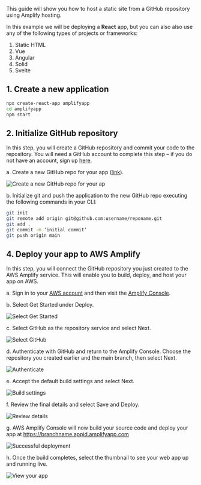 This guide will show you how to host a static site from a GitHub repository using Amplify hosting.

In this example we will be deploying a __React__ app, but you can also also use any of the following types of projects or frameworks:

1. Static HTML
2. Vue
3. Angular
4. Solid
5. Svelte

## 1. Create a new application

```sh
npx create-react-app amplifyapp
cd amplifyapp
npm start
```

## 2. Initialize GitHub repository

In this step, you will create a GitHub repository and commit your code to the repository. You will need a GitHub account to complete this step – if you do not have an account, sign up [here](https://github.com/join).

a. Create a new GitHub repo for your app ([link](https://github.com/new)).  
 
![Create a new GitHub repo for your ap](/images/hosting/git/1.png)

b. Initialize git and push the application to the new GitHub repo executing the following commands in your CLI:

```sh
git init
git remote add origin git@github.com:username/reponame.git
git add .
git commit -m ‘initial commit’
git push origin main
```

## 4. Deploy your app to AWS Amplify

In this step, you will connect the GitHub repository you just created to the AWS Amplify service. This will enable you to build, deploy, and host your app on AWS.

a. Sign in to your [AWS account](https://console.aws.amazon.com/) and then visit the [Amplify Console](https://console.aws.amazon.com/amplify/home).

b. Select Get Started under Deploy.

![Select Get Started](/images/hosting/git/3.png)

c. Select GitHub as the repository service and select Next.

![Select GitHub](/images/hosting/git/4.png)

d. Authenticate with GitHub and return to the Amplify Console. Choose the repository you created earlier and the main branch, then select Next.

![Authenticate](/images/hosting/git/5.png)

e. Accept the default build settings and select Next.

![Build settings](/images/hosting/git/6.png)

f. Review the final details and select Save and Deploy.

![Review details](/images/hosting/git/7.png)

g. AWS Amplify Console will now build your source code and deploy your app at https://branchname.appid.amplifyapp.com

![Successful deployment](/images/hosting/git/8.png)

h. Once the build completes, select the thumbnail to see your web app up and running live.

![View your app](/images/hosting/git/9.png)